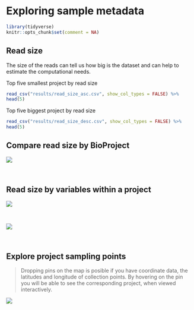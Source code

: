# Exploring sample metadata

```r
library(tidyverse)
knitr::opts_chunk$set(comment = NA)
```


## Read size
The size of the reads can tell us how big is the dataset and can help to estimate the computational needs.

Top five smallest project by read size
```r
read_csv("results/read_size_asc.csv", show_col_types = FALSE) %>% 
head(5)
```

Top five biggest project by read size
```r
read_csv("results/read_size_desc.csv", show_col_types = FALSE) %>% 
head(5)
```

## Compare read size by BioProject

![](images/read_size.svg)

<br>

## Read size by variables within a project

![](images/PRJNA477349_read_size.svg)

<br>

![](images/PRJNA208226_read_size.svg)

<br>

## Explore project sampling points
> Dropping pins on the map is posible if you have coordinate data, the latitudes and longitude of collection points.
> By hovering on the pin you will be able to see the corresponding project, when viewed interactively.

![](images/sample_gps.png)

<br>
